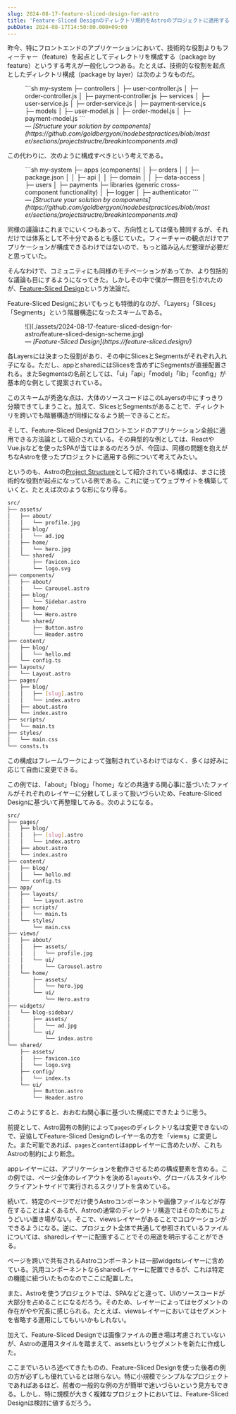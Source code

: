```yaml
---
slug: 2024-08-17-feature-sliced-design-for-astro
title: 'Feature-Sliced Designのディレクトリ規約をAstroのプロジェクトに適用する'
pubDate: 2024-08-17T14:50:00.000+09:00
---
```


昨今、特にフロントエンドのアプリケーションにおいて、技術的な役割よりもフィーチャー（feature）を起点としてディレクトリを構成する（package by feature）というする考えが一般化しつつある。たとえば、技術的な役割を起点としたディレクトリ構成（package by layer）は次のようなものだ。

<figure>
```sh
my-system
├─ controllers
│  ├─ user-controller.js
│  ├─ order-controller.js
│  ├─ payment-controller.js
├─ services
│  ├─ user-service.js
│  ├─ order-service.js
│  ├─ payment-service.js
├─ models
│  ├─ user-model.js
│  ├─ order-model.js
│  ├─ payment-model.js
```

<figcaption>
  &mdash; <cite>[Structure your solution by components](https://github.com/goldbergyoni/nodebestpractices/blob/master/sections/projectstructre/breakintcomponents.md)</cite>
</figcaption>
</figure>

この代わりに、次のように構成すべきという考えである。

<figure>
```sh
my-system
├─ apps (components)
│  ├─ orders
│  │ ├─ package.json
│  │ ├─ api
│  │ ├─ domain
│  │ ├─ data-access
│  ├─ users
│  ├─ payments
├─ libraries (generic cross-component functionality)
│  ├─ logger
│  ├─ authenticator
```

<figcaption>
  &mdash; <cite>[Structure your solution by components](https://github.com/goldbergyoni/nodebestpractices/blob/master/sections/projectstructre/breakintcomponents.md)</cite>
</figcaption>
</figure>

同様の議論はこれまでにいくつもあって、方向性としては僕も賛同するが、それだけでは体系として不十分であるとも感じていた。フィーチャーの観点だけでアプリケーションが構成できるわけではないので、もっと踏み込んだ整理が必要だと思っていた。

そんなわけで、コミュニティにも同様のモチベーションがあってか、より包括的な議論も目にするようになってきた。しかしその中で僕が一際目を引かれたのが、[Feature-Sliced Design](https://feature-sliced.design/)という方法論だ。

Feature-Sliced Designにおいてもっとも特徴的なのが、「Layers」「Slices」「Segments」という階層構造になったスキームである。

<figure>
  ![](./assets/2024-08-17-feature-sliced-design-for-astro/feature-sliced-design-scheme.jpg)
  <figcaption>
    &mdash; <cite>[Feature-Sliced Design](https://feature-sliced.design/)</cite>
  </figcaption>
</figure>

各Layersには決まった役割があり、その中にSlicesとSegmentsがそれぞれ入れ子になる。ただし、appとsharedにはSlicesを含めずにSegmentsが直接配置される。またSegmentsの名前としては、「ui」「api」「model」「lib」「config」が基本的な例として提案されている。

このスキームが秀逸な点は、大体のソースコードはこのLayersの中にすっきり分類できてしまうこと。加えて、SlicesとSegmentsがあることで、ディレクトリを跨いでも階層構造が同様になるよう統一できることだ。

そして、Feature-Sliced Designはフロントエンドのアプリケーション全般に適用できる方法論として紹介されている。その典型的な例としては、ReactやVue.jsなどを使ったSPAが当てはまるのだろうが、今回は、同様の問題を抱えがちなAstroを使ったプロジェクトに適用する例について考えてみたい。

というのも、Astroの[Project Structure](https://docs.astro.build/en/basics/project-structure/)として紹介されている構成は、まさに技術的な役割が起点になっている例である。これに従ってウェブサイトを構築していくと、たとえば次のような形になり得る。

```sh
src/
├── assets/
│   ├── about/
│   │   └── profile.jpg
│   ├── blog/
│   │   └── ad.jpg
│   ├── home/
│   │   └── hero.jpg
│   └── shared/
│       ├── favicon.ico
│       └── logo.svg
├── components/
│   ├── about/
│   │   └── Carousel.astro
│   ├── blog/
│   │   └── Sidebar.astro
│   ├── home/
│   │   └── Hero.astro
│   └── shared/
│       ├── Button.astro
│       └── Header.astro
├── content/
│   ├── blog/
│   │   └── hello.md
│   └── config.ts
├── layouts/
│   └── Layout.astro
├── pages/
│   ├── blog/
│   │   ├── [slug].astro
│   │   └── index.astro
│   ├── about.astro
│   └── index.astro
├── scripts/
│   └── main.ts
├── styles/
│   └── main.css
└── consts.ts
```

この構成はフレームワークによって強制されているわけではなく、多くは好みに応じて自由に変更できる。

この例では、「about」「blog」「home」などの共通する関心事に基づいたファイルがそれぞれのレイヤーに分散してしまって扱いづらいため、Feature-Sliced Designに基づいて再整理してみる。次のようになる。

```sh
src/
├── pages/
│   ├── blog/
│   │   ├── [slug].astro
│   │   └── index.astro
│   ├── about.astro
│   └── index.astro
├── content/
│   ├── blog/
│   │   └── hello.md
│   └── config.ts
├── app/
│   ├── layouts/
│   │   └── Layout.astro
│   ├── scripts/
│   │   └── main.ts
│   └── styles/
│       └── main.css
├── views/
│   ├── about/
│   │   ├── assets/
│   │   │   └── profile.jpg
│   │   └── ui/
│   │       └── Carousel.astro
│   └── home/
│       ├── assets/
│       │   └── hero.jpg
│       └── ui/
│           └── Hero.astro
├── widgets/
│   └── blog-sidebar/
│       ├── assets/
│       │   └── ad.jpg
│       └── ui/
│           └── index.astro
└── shared/
    ├── assets/
    │   ├── favicon.ico
    │   └── logo.svg
    ├── config/
    │   └── index.ts
    └── ui/
        ├── Button.astro
        └── Header.astro
```

このようにすると、おおむね関心事に基づいた構成にできたように思う。

前提として、Astro固有の制約によって`pages`のディレクトリ名は変更できないので、妥協してFeature-Sliced Designのレイヤー名の方を「views」に変更した。また可能であれば、`pages`と`content`はappレイヤーに含めたいが、これもAstroの制約により断念。

appレイヤーには、アプリケーションを動作させるための構成要素を含める。この例では、ページ全体のレイアウトを決める`layouts`や、グローバルスタイルやクライアントサイドで実行されるスクリプトを含めている。

続いて、特定のページでだけ使うAstroコンポーネントや画像ファイルなどが存在することはよくあるが、Astroの通常のディレクトリ構造ではそのためにちょうどいい置き場がない。そこで、viewsレイヤーがあることでコロケーションができるようになる。逆に、プロジェクト全体で共通して参照されているファイルについては、sharedレイヤーに配置することでその用途を明示することができる。

ページを跨いで共有されるAstroコンポーネントは一部widgetsレイヤーに含めている。汎用コンポーネントならsharedレイヤーに配置できるが、これは特定の機能に紐づいたものなのでここに配置した。

また、Astroを使うプロジェクトでは、SPAなどと違って、UIのソースコードが大部分を占めることになるだろう。そのため、レイヤーによってはセグメントの存在がやや冗長に感じられる。たとえば、viewsレイヤーにおいてはセグメントを省略する運用にしてもいいかもしれない。

加えて、Feature-Sliced Designでは画像ファイルの置き場は考慮されていないが、Astroの運用スタイルを踏まえて、assetsというセグメントを新たに作成した。

ここまでいろいろ述べてきたものの、Feature-Sliced Designを使った後者の例の方が必ずしも優れているとは限らない。特に小規模でシンプルなプロジェクトであればあるほど、前者の一般的な例の方が簡単で迷いづらいという見方もできる。しかし、特に規模が大きく複雑なプロジェクトにおいては、Feature-Sliced Designは検討に値するだろう。
